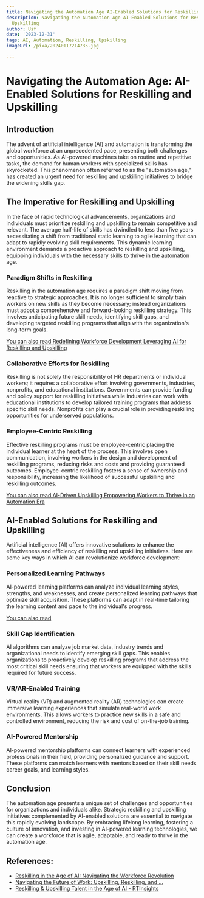 ```yaml
---
title: Navigating the Automation Age AI-Enabled Solutions for Reskilling and Upskilling
description: Navigating the Automation Age AI-Enabled Solutions for Reskilling and
  Upskilling
author: Usf
date: '2023-12-31'
tags: AI, Automation, Reskilling, Upskilling
imageUrl: /pixa/20240117214735.jpg

---
```

# Navigating the Automation Age: AI-Enabled Solutions for Reskilling and Upskilling

## Introduction

The advent of artificial intelligence (AI) and automation  is transforming the global workforce at an unprecedented pace, presenting  both  challenges and opportunities. As AI-powered machines take on routine and repetitive tasks,  the  demand for  human workers with specialized skills has skyrocketed. This phenomenon  often referred to as  the "automation age,"  has created an  urgent  need for reskilling and upskilling initiatives to bridge the widening skills gap.

## The Imperative for  Reskilling and Upskilling

In the face of rapid technological advancements, organizations  and individuals must prioritize reskilling and upskilling to remain competitive and relevant. The  average half-life of skills has dwindled to less than five years necessitating a shift from  traditional static learning to agile learning that can adapt to rapidly evolving skill requirements. This dynamic learning environment demands a proactive approach to reskilling and upskilling, equipping individuals with the necessary skills to thrive in the automation  age.

### Paradigm Shifts in Reskilling

Reskilling in the  automation age requires a  paradigm shift moving from reactive to strategic approaches. It is no longer  sufficient to simply train workers on new  skills as  they become necessary; instead organizations must adopt a comprehensive and forward-looking reskilling strategy. This involves anticipating future skill needs, identifying  skill gaps, and developing targeted reskilling programs that align with  the  organization's long-term goals.

[You can also read Redefining Workforce Development Leveraging AI for Reskilling and Upskilling](Redefining%20Workforce%20Development%20Leveraging%20AI%20for%20Reskilling%20and%20Upskilling)


### Collaborative Efforts  for Reskilling

Reskilling is  not  solely the responsibility of HR departments or individual workers; it requires  a collaborative effort involving governments, industries, nonprofits, and educational institutions. Governments can provide funding  and policy support for reskilling initiatives while industries can work with educational institutions to develop tailored  training programs that address specific skill needs. Nonprofits can play a crucial role  in  providing reskilling  opportunities for underserved populations.

### Employee-Centric  Reskilling

Effective reskilling programs must be employee-centric placing the individual learner at the heart of the process. This involves open  communication, involving workers in the design and development  of reskilling programs, reducing risks and costs  and providing guaranteed outcomes. Employee-centric reskilling fosters a sense of ownership and responsibility, increasing the likelihood of  successful upskilling  and reskilling outcomes.

[You can also read AI-Driven Upskilling Empowering Workers to Thrive  in an Automation Era](AI-Driven%20Upskilling%20Empowering%20Workers%20to%20Thrive%20in%20an%20Automation%20Era)


## AI-Enabled Solutions for Reskilling and Upskilling

Artificial intelligence (AI) offers innovative solutions to enhance the effectiveness and efficiency of reskilling and upskilling  initiatives. Here are some key ways in which  AI can revolutionize workforce development:

### Personalized Learning Pathways

AI-powered learning platforms can analyze individual  learning styles, strengths, and weaknesses, and  create personalized learning pathways that optimize skill acquisition. These platforms can adapt in  real-time tailoring the learning content and pace  to the individual's progress.

[You can also read ]()


###  Skill Gap Identification

AI algorithms can analyze job  market data, industry trends and organizational needs to identify emerging  skill gaps. This enables organizations to  proactively develop  reskilling programs that address the most  critical skill  needs ensuring that workers are equipped  with the skills required for future success.

### VR/AR-Enabled Training

Virtual reality (VR) and augmented reality (AR) technologies can create immersive learning experiences that simulate real-world work environments. This allows workers to practice new skills  in a safe and controlled environment, reducing the risk and cost of on-the-job training.

### AI-Powered Mentorship

AI-powered mentorship platforms can connect learners with experienced professionals in their field, providing personalized guidance and  support. These platforms can  match learners with mentors based on their  skill needs career goals, and learning styles.

## Conclusion

The automation age presents a unique set of challenges and opportunities for organizations and individuals alike. Strategic reskilling and upskilling initiatives  complemented  by AI-enabled solutions are essential to navigate this rapidly  evolving landscape. By embracing lifelong learning, fostering a culture of innovation, and investing in AI-powered learning technologies, we can create a workforce that is agile,  adaptable,  and ready to thrive in the automation age.

## References:
- [Reskilling in the Age of AI: Navigating the Workforce Revolution](https://www.linkedin.com/pulse/reskilling-age-ai-navigating-workforce-revolution-fola-vincent-uum4f?trk=article-ssr-frontend-pulse_more-articles_related-content-card)
- [Navigating the Future of Work: Upskilling, Reskilling, and ...](https://centerforhci.org/navigating-the-future-of-work-upskilling-reskilling-and-leadership-in-the-age-of-ai/)
- [Reskilling & Upskilling Talent in the Age of AI - RTInsights](https://www.rtinsights.com/reskilling-upskilling-talent-in-the-age-of-ai/)
